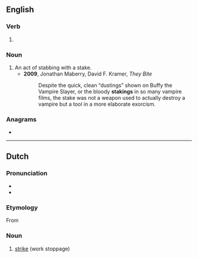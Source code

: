 ==English==

===Verb===
{{head|en|present participle}}

# {{present participle of|stake|lang=en|nocat=1}}

===Noun===
{{en-noun}}

# An act of stabbing with a stake.
#* '''2009''', Jonathan Maberry, David F. Kramer, ''They Bite''
#*: Despite the quick, clean “dustings” shown on Buffy the Vampire Slayer, or the bloody '''stakings''' in so many vampire films, the stake was not a weapon used to actually destroy a vampire but a tool in a more elaborate exorcism.

===Anagrams===
* {{anagrams|en|Gitksan|skating|skin-tag|skintag|takings|tasking}}

----

==Dutch==
{{wikipedia|lang=nl}}

===Pronunciation===
* {{IPA|/ˈstakɪŋ/|lang=nl}}
* {{audio|Nl-staking.ogg|Audio|lang=nl}}

===Etymology===
From {{suffix|nl|staken|ing}}

===Noun===
{{nl-noun|f|-en|stakinkje}}

# [[strike]] (work stoppage)